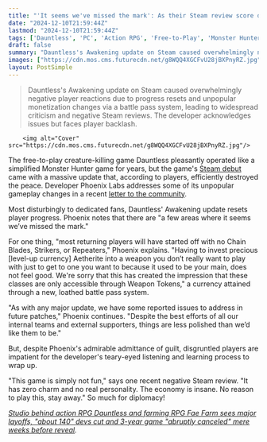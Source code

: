 ```yaml
---
title: "'It seems we've missed the mark': As their Steam review score drops to 14%, Dauntless devs wade into feedback after a disastrous update that gutted progress"
date: "2024-12-10T21:59:44Z"
lastmod: "2024-12-10T21:59:44Z"
tags: ['Dauntless', 'PC', 'Action RPG', 'Free-to-Play', 'Monster Hunter-like', 'Steam', 'Game Update', 'Negative Reviews', 'Gameplay Changes']
draft: false
summary: "Dauntless's Awakening update on Steam caused overwhelmingly negative player reactions due to progress resets and unpopular monetization changes via a battle pass system, leading to widespread criticism and negative Steam reviews.  The developer acknowledges issues but faces player backlash."
images: ["https://cdn.mos.cms.futurecdn.net/g8WQQ4XGCFvU28jBXPnyRZ.jpg"]
layout: PostSimple
---
```

> Dauntless's Awakening update on Steam caused overwhelmingly negative player reactions due to progress resets and unpopular monetization changes via a battle pass system, leading to widespread criticism and negative Steam reviews.  The developer acknowledges issues but faces player backlash.


        <img alt="Cover" src="https://cdn.mos.cms.futurecdn.net/g8WQQ4XGCFvU28jBXPnyRZ.jpg"/>
        
The free-to-play creature-killing game Dauntless pleasantly operated like a simplified Monster Hunter game for years, but the game's [<u>Steam debut</u>](https://www.gamesradar.com/games/action/where-did-all-the-content-go-monster-hunter-rival-dauntless-debuts-to-overwhelmingly-negative-steam-reviews-as-players-rip-into-the-action-rpgs-overhaul/) came with a massive update that, according to players, efficiently destroyed the peace. Developer Phoenix Labs addresses some of its unpopular gameplay changes in a recent [<u>letter to the community</u>](https://store.steampowered.com/news/app/331370/view/501684880435839630).

Most disturbingly to dedicated fans, Dauntless' Awakening update resets player progress. Phoenix notes that there are "a few areas where it seems we’ve missed the mark." 

For one thing, "most returning players will have started off with no Chain Blades, Strikers, or Repeaters," Phoenix explains. "Having to invest precious [level-up currency] Aetherite into a weapon you don’t really want to play with just to get to one you want to because it used to be your main, does not feel good. We're sorry that this has created the impression that these classes are only accessible through Weapon Tokens," a currency attained through a new, loathed battle pass system.

"As with any major update, we have some reported issues to address in future patches," Phoenix continues. "Despite the best efforts of all our internal teams and external supporters, things are less polished than we’d like them to be." 

But, despite Phoenix's admirable admittance of guilt, disgruntled players are impatient for the developer's teary-eyed listening and learning process to wrap up. 

"This game is simply not fun," says one recent negative Steam review. "It has zero charm and no real personality. The economy is insane. No reason to play this, stay away." So much for diplomacy!

[<u><em>Studio behind action RPG Dauntless and farming RPG Fae Farm sees major layoffs, "about 140" devs cut and 3-year game "abruptly canceled" mere weeks before reveal</em></u>](https://www.gamesradar.com/games/rpg/studio-behind-action-rpg-dauntless-and-farming-rpg-fae-farm-sees-major-layoffs-about-140-devs-cut-and-3-year-game-abruptly-canceled-mere-weeks-before-reveal/)*.*
        